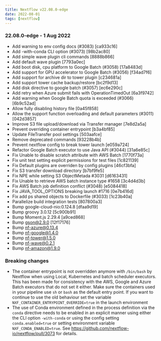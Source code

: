 ---
title: Nextflow v22.08.0-edge
date: 2022-08-01
tags: [nextflow]
---

### 22.08.0-edge - 1 Aug 2022
- Add warning to env config docs (#3083) [ca933c16] <Ben Sherman>
- Add -with-conda CLI option (#3073) [98b2ac80]
- Add simple wave plugin cli commands [8888b866]
- Add default wave plugin [7793a0ec]
- Add boot disk, cpu platform to Google Batch (#3058) [17a8483d] <Ben Sherman>
- Add support for GPU accelerator to Google Batch (#3056) [f34ad7f6] <Ben Sherman>
- Add support for archive dir to tower plugin [c234681a]
- Add support tower cache backup/restore [bc2f9d13]
- Add disk directive to google batch (#3057) [ec6e290c] <Ben Sherman>
- Add retry when Azure submit fails with OperationTimedOut [6a3f9742]
- Add warning when Google Batch quota is exceeded (#3066) [6b9c52ad] <Ben Sherman>
- Allow fully disabling history file [0a45f858]
- Allow the support function overloading and default parameters (#3011) [042d3857] <Jorge Aguilera>
- Improve S3 file upload/download via Transfer manager [7e8d2a5a] <Jorge Aguilera>
- Prevent overriding container entrypoint [b3a4bf85]
- Update FileTransfer pool settings [503aafce]
- Remove deprecated commands [93228b4b]
- Prevent nextflow config to break tower launch [e059a724]
- Refactor Google Batch executor to use Java API (#3044) [31a6e85c] <Ben Sherman>
- Fix Unable to disable scratch attribute with AWS Batch [1770f73a]
- Fix unit test setting explicit permissions for test files [1c821139] <Jorge Aguilera>
- Fix Default plugins are overriden by config plugins [46cf3bfa] <Paolo Di Tommaso>
- Fix S3 transfer download directory [b7bf9fe5]
- Fix NPE while setting S3 ObjectMetada #3031 [d6163431] <Jorge Aguilera>
- Fix Unable to retrieve AWS batch instance type #1658 [3c4d4d3b]
- Fix AWS Batch job definition conflict (#3048) [e5084418]
- Fix JAVA_TOOL_OPTIONS breaking launch #1716 [0e7b416d]
- Fix add ps shared objects to Dockerfile (#3033) [1c23b40a] <Ben Sherman>
- Parallelize build integration tests [807800a3]
- Bump google-cloud-nio:0.124.8 [dfaa9d19]
- Bump groovy 3.0.12 [5c900b91]
- Bump Moment.js 2.29.4 [a9ced868]
- Bump gson@2.9.0 [12f17176]
- Bump nf-azure@0.13.4
- Bump nf-google@1.4.0
- Bump nf-tower@1.5.0
- Bump nf-wave@0.2.1
- Bump nf-amazon@1.9.0

### Breaking changes
- The container entrypoint is not overridden anymore with `/bin/bash` by Nextflow when using Local, Kubernetes and batch scheduler executors. This has been made for consistency with the AWS, Google and Azure Batch executors that do not set it either. Make sure the containers used in your pipeline use `sh` or `bash` as the default entry point. If you want to continue to use the old behaviour  set the variable `NXF_CONTAINER_ENTRYPOINT_OVERRIDE=true` in the launch environment
-  The use of Conda environment defined in the process definition via the `conda` directive needs to be enabled in an explicit manner using either the CLI option `-with-conda` or using the config setting `conda.enabled=true` or setting environment variable `NXF_CONDA_ENABLED=true`. See https://github.com/nextflow-io/nextflow/pull/3073 for details.

